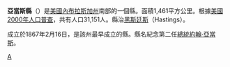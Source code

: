 {{Otheruses|亞當斯縣|subject=美國內布拉斯加州的一個縣|other=同名的縣}}
{{Infobox U.S. County|
 county  = 亞當斯縣|
 state = 內布拉斯加州 |
 en county  = Adams County|
 en state = Nebraska |
 founded = ''Information needed''|
 seat = [[Hastings,_Nebraska|Hastings]] |
 largest city = [[Hastings,_Nebraska|Hastings]] |
 area_total_sq_mi =564 |
 area_land_sq_mi  =563 |
 area_water_sq_mi =1 |
 area percentage = 0.13% |
 census yr = 2000|
 pop = 31151 |
 density_km2 =21|
 web = www.adamscounty.org|
|}}
'''亞當斯縣'''（{{lang-en|Adams County}}）是[[美國|美國]][[內布拉斯加州|內布拉斯加州]]南部的一個縣。面積1,461平方公里。根據[[美國2000年人口普查|美國2000年人口普查]]，共有人口31,151人。縣治[[黑斯廷斯_(內布拉斯加州)|黑斯廷斯]]（Hastings）。

成立於1867年2月16日，是該州最早成立的縣。縣名紀念第二任[[美國總統|總統]][[約翰·亞當斯|約翰·亞當斯]]。

{{內布拉斯加州}}

[[Category:內布拉斯加州行政區劃|A]]